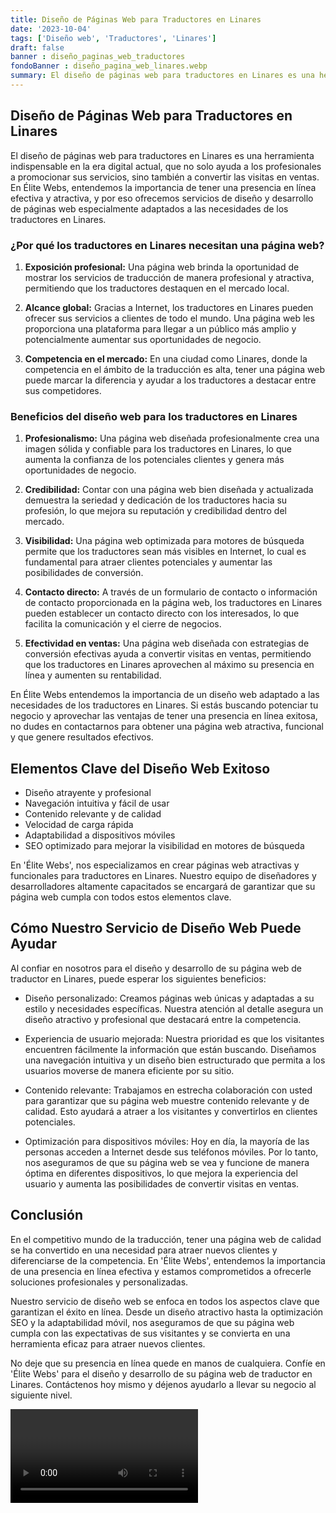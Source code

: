 ```yaml
---
title: Diseño de Páginas Web para Traductores en Linares
date: '2023-10-04'
tags: ['Diseño web', 'Traductores', 'Linares']
draft: false
banner : diseño_paginas_web_traductores
fondoBanner : diseño_pagina_web_linares.webp
summary: El diseño de páginas web para traductores en Linares es una herramienta indispensable en la era digital actual, que no solo ayuda a los profesionales a promocionar sus servicios, sino también a convertir las visitas en ventas. En Élite Webs, entendemos la importancia de tener una presencia en línea efectiva y atractiva, y por eso ofrecemos servicios de diseño y desarrollo de páginas web especialmente adaptados a las necesidades de los traductores en Linares.
---
```


## Diseño de Páginas Web para Traductores en Linares

El diseño de páginas web para traductores en Linares es una herramienta indispensable en la era digital actual, que no solo ayuda a los profesionales a promocionar sus servicios, sino también a convertir las visitas en ventas. En Élite Webs, entendemos la importancia de tener una presencia en línea efectiva y atractiva, y por eso ofrecemos servicios de diseño y desarrollo de páginas web especialmente adaptados a las necesidades de los traductores en Linares.

### ¿Por qué los traductores en Linares necesitan una página web?

1. **Exposición profesional:** Una página web brinda la oportunidad de mostrar los servicios de traducción de manera profesional y atractiva, permitiendo que los traductores destaquen en el mercado local.

2. **Alcance global:** Gracias a Internet, los traductores en Linares pueden ofrecer sus servicios a clientes de todo el mundo. Una página web les proporciona una plataforma para llegar a un público más amplio y potencialmente aumentar sus oportunidades de negocio.

3. **Competencia en el mercado:** En una ciudad como Linares, donde la competencia en el ámbito de la traducción es alta, tener una página web puede marcar la diferencia y ayudar a los traductores a destacar entre sus competidores.

### Beneficios del diseño web para los traductores en Linares

1. **Profesionalismo:** Una página web diseñada profesionalmente crea una imagen sólida y confiable para los traductores en Linares, lo que aumenta la confianza de los potenciales clientes y genera más oportunidades de negocio.

2. **Credibilidad:** Contar con una página web bien diseñada y actualizada demuestra la seriedad y dedicación de los traductores hacia su profesión, lo que mejora su reputación y credibilidad dentro del mercado.

3. **Visibilidad:** Una página web optimizada para motores de búsqueda permite que los traductores sean más visibles en Internet, lo cual es fundamental para atraer clientes potenciales y aumentar las posibilidades de conversión.

4. **Contacto directo:** A través de un formulario de contacto o información de contacto proporcionada en la página web, los traductores en Linares pueden establecer un contacto directo con los interesados, lo que facilita la comunicación y el cierre de negocios.

5. **Efectividad en ventas:** Una página web diseñada con estrategias de conversión efectivas ayuda a convertir visitas en ventas, permitiendo que los traductores en Linares aprovechen al máximo su presencia en línea y aumenten su rentabilidad.

En Élite Webs entendemos la importancia de un diseño web adaptado a las necesidades de los traductores en Linares. Si estás buscando potenciar tu negocio y aprovechar las ventajas de tener una presencia en línea exitosa, no dudes en contactarnos para obtener una página web atractiva, funcional y que genere resultados efectivos.

<GifSeo />

<Cta />

## Elementos Clave del Diseño Web Exitoso

- Diseño atrayente y profesional
- Navegación intuitiva y fácil de usar
- Contenido relevante y de calidad
- Velocidad de carga rápida
- Adaptabilidad a dispositivos móviles
- SEO optimizado para mejorar la visibilidad en motores de búsqueda

En 'Élite Webs', nos especializamos en crear páginas web atractivas y funcionales para traductores en Linares. Nuestro equipo de diseñadores y desarrolladores altamente capacitados se encargará de garantizar que su página web cumpla con todos estos elementos clave.

## Cómo Nuestro Servicio de Diseño Web Puede Ayudar

Al confiar en nosotros para el diseño y desarrollo de su página web de traductor en Linares, puede esperar los siguientes beneficios:

- Diseño personalizado: Creamos páginas web únicas y adaptadas a su estilo y necesidades específicas. Nuestra atención al detalle asegura un diseño atractivo y profesional que destacará entre la competencia.

- Experiencia de usuario mejorada: Nuestra prioridad es que los visitantes encuentren fácilmente la información que están buscando. Diseñamos una navegación intuitiva y un diseño bien estructurado que permita a los usuarios moverse de manera eficiente por su sitio.

- Contenido relevante: Trabajamos en estrecha colaboración con usted para garantizar que su página web muestre contenido relevante y de calidad. Esto ayudará a atraer a los visitantes y convertirlos en clientes potenciales.

- Optimización para dispositivos móviles: Hoy en día, la mayoría de las personas acceden a Internet desde sus teléfonos móviles. Por lo tanto, nos aseguramos de que su página web se vea y funcione de manera óptima en diferentes dispositivos, lo que mejora la experiencia del usuario y aumenta las posibilidades de convertir visitas en ventas.

## Conclusión

En el competitivo mundo de la traducción, tener una página web de calidad se ha convertido en una necesidad para atraer nuevos clientes y diferenciarse de la competencia. En 'Élite Webs', entendemos la importancia de una presencia en línea efectiva y estamos comprometidos a ofrecerle soluciones profesionales y personalizadas.

Nuestro servicio de diseño web se enfoca en todos los aspectos clave que garantizan el éxito en línea. Desde un diseño atractivo hasta la optimización SEO y la adaptabilidad móvil, nos aseguramos de que su página web cumpla con las expectativas de sus visitantes y se convierta en una herramienta eficaz para atraer nuevos clientes.

No deje que su presencia en línea quede en manos de cualquiera. Confíe en 'Élite Webs' para el diseño y desarrollo de su página web de traductor en Linares. Contáctenos hoy mismo y déjenos ayudarlo a llevar su negocio al siguiente nivel.

<Video />

<CtaBot job='Traductores' city='Linares'/>

<Gmaps query='Linares+españa+maps' />